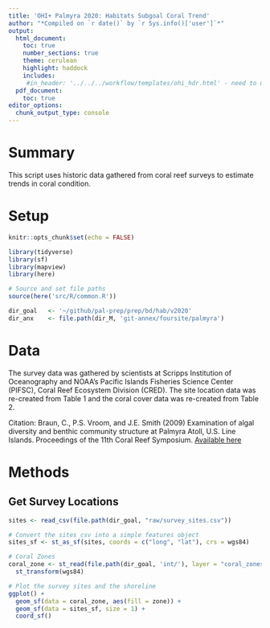 ```yaml
---
title: 'OHI+ Palmyra 2020: Habitats Subgoal Coral Trend'
author: "*Compiled on `r date()` by `r Sys.info()['user']`*"
output: 
  html_document:
    toc: true
    number_sections: true
    theme: cerulean
    highlight: haddock
    includes: 
     #in_header: '../../../workflow/templates/ohi_hdr.html' - need to update this
  pdf_document:
    toc: true
editor_options: 
  chunk_output_type: console
---
```


# Summary

This script uses historic data gathered from coral reef surveys to estimate trends in coral condition. 

# Setup

```r
knitr::opts_chunk$set(echo = FALSE)

library(tidyverse)
library(sf)
library(mapview)
library(here)

# Source and set file paths
source(here('src/R/common.R'))

dir_goal   <- '~/github/pal-prep/prep/bd/hab/v2020'
dir_anx    <- file.path(dir_M, 'git-annex/foursite/palmyra')
```

# Data 

The survey data was gathered by scientists at Scripps Institution of Oceanography and NOAA’s Pacific Islands Fisheries Science Center (PIFSC), Coral Reef Ecosystem Division (CRED). The site location data was re-created from Table 1 and the coral cover data was re-created from Table 2.  

Citation: Braun, C., P.S. Vroom, and J.E. Smith (2009) Examination of algal diversity and benthic community structure at Palmyra Atoll, U.S. Line Islands. Proceedings of the 11th Coral Reef Symposium. [Available here](https://scripps.ucsd.edu/labs/coralreefecology/wp-content/uploads/sites/84/2010/09/Braun-et-al._Examination-of-Algal-Diversity-and-Benthic-community-structure-at-Palmyra-Atoll-U.S.-Line-Islands.pdf)   

# Methods

## Get Survey Locations

```r

sites <- read_csv(file.path(dir_goal, "raw/survey_sites.csv"))

# Convert the sites csv into a simple features object
sites_sf <- st_as_sf(sites, coords = c("long", "lat"), crs = wgs84)

# Coral Zones 
coral_zone <- st_read(file.path(dir_goal, 'int/'), layer = "coral_zones") %>% 
  st_transform(wgs84)

# Plot the survey sites and the shoreline
ggplot() + 
  geom_sf(data = coral_zone, aes(fill = zone)) +
  geom_sf(data = sites_sf, size = 1) + 
  coord_sf()

```


